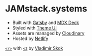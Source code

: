 
# JAMstack.systems

* Built with [Gatsby](https://gatsbyjs.org) and [MDX Deck](https://github.com/jxnblk/mdx-deck)
* Styled with [Theme UI](https://theme-ui.com)
* Assets are managed by [Cloudinary](https://cloudinary.com/)
* Hosted by [Netlify](https://netlify.com)

[`</>`](https://github.com/iamskok/jamstack-gatsby-mdx-deck) with
[`<3`](https://github.com/iamskok) by [Vladimir Skok](https://twitter.com/iamskok)

